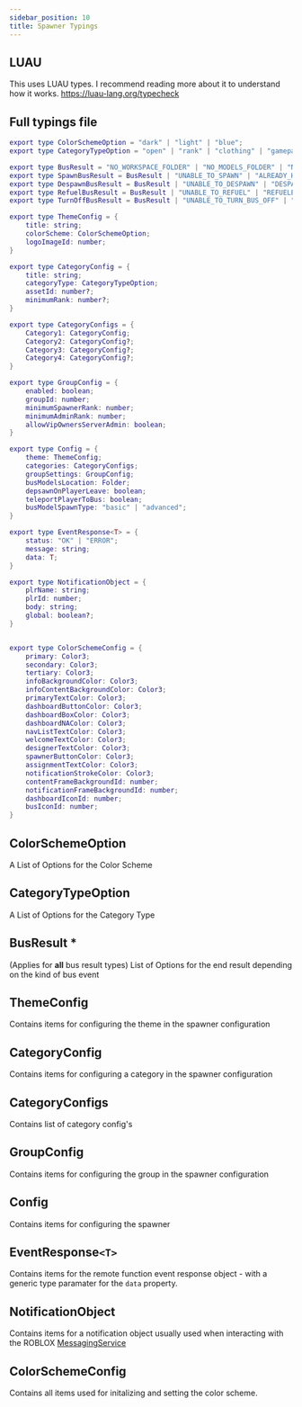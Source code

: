 ```yaml
---
sidebar_position: 10
title: Spawner Typings
---
```


## LUAU

This uses LUAU types. I recommend reading more about it to understand how it works. https://luau-lang.org/typecheck

## Full typings file

```lua
export type ColorSchemeOption = "dark" | "light" | "blue";
export type CategoryTypeOption = "open" | "rank" | "clothing" | "gamepass" | "premium"

export type BusResult = "NO_WORKSPACE_FOLDER" | "NO_MODELS_FOLDER" | "NO_BUS_FOUND"
export type SpawnBusResult = BusResult | "UNABLE_TO_SPAWN" | "ALREADY_HAS_BUS_SPAWNED" | "PERMISSION_DENIED" | "NO_MODEL_GIVEN" | "INVALID_MODEL_GIVEN" | "UNABLE_TO_TELEPORT_BUS" | "UNABLE_TO_TELEPORT_PLAYER" | "SPAWNED"
export type DespawnBusResult = BusResult | "UNABLE_TO_DESPAWN" | "DESPAWNED_NOT_DESTROYED" | "DESTROYED_NOT_AVAILABLE" |"DESPAWNED"
export type RefuelBusResult = BusResult | "UNABLE_TO_REFUEL" | "REFUELED"
export type TurnOffBusResult = BusResult | "UNABLE_TO_TURN_BUS_OFF" | "TURNED_OFF_BUS"

export type ThemeConfig = {
	title: string;
	colorScheme: ColorSchemeOption;
	logoImageId: number;
}

export type CategoryConfig = {
	title: string;
	categoryType: CategoryTypeOption;
	assetId: number?;
	minimumRank: number?;
}

export type CategoryConfigs = {
	Category1: CategoryConfig;
	Category2: CategoryConfig?;
	Category3: CategoryConfig?;
	Category4: CategoryConfig?;
}

export type GroupConfig = {
	enabled: boolean;
	groupId: number;
	minimumSpawnerRank: number;
	minimumAdminRank: number;
	allowVipOwnersServerAdmin: boolean;
}

export type Config = {
	theme: ThemeConfig;
	categories: CategoryConfigs;
	groupSettings: GroupConfig;
	busModelsLocation: Folder;
	depsawnOnPlayerLeave: boolean;
	teleportPlayerToBus: boolean;
	busModelSpawnType: "basic" | "advanced";
}

export type EventResponse<T> = {
	status: "OK" | "ERROR";
	message: string;
	data: T;
}

export type NotificationObject = {
	plrName: string;
	plrId: number;
	body: string;
	global: boolean?;
}


export type ColorSchemeConfig = {
	primary: Color3;
	secondary: Color3;
	tertiary: Color3;
	infoBackgroundColor: Color3;
	infoContentBackgroundColor: Color3;
	primaryTextColor: Color3;
	dashboardButtonColor: Color3;
	dashboardBoxColor: Color3;
	dashboardNAColor: Color3;
	navListTextColor: Color3;
	welcomeTextColor: Color3;
	designerTextColor: Color3;
	spawnerButtonColor: Color3;
	assignmentTextColor: Color3;
	notificationStrokeColor: Color3;
	contentFrameBackgroundId: number;
	notificationFrameBackgroundId: number;
	dashboardIconId: number;
	busIconId: number;
}
```

## ColorSchemeOption

A List of Options for the Color Scheme

## CategoryTypeOption

A List of Options for the Category Type

## BusResult \*

(Applies for **all** bus result types) List of Options for the end result depending on the kind of bus event

## ThemeConfig

Contains items for configuring the theme in the spawner configuration

## CategoryConfig

Contains items for configuring a category in the spawner configuration

## CategoryConfigs

Contains list of category config's

## GroupConfig

Contains items for configuring the group in the spawner configuration

## Config

Contains items for configuring the spawner

## EventResponse`<T>`

Contains items for the remote function event response object - with a generic type paramater for the `data` property.

## NotificationObject

Contains items for a notification object usually used when interacting with the ROBLOX [MessagingService](https://create.roblox.com/docs/reference/engine/classes/MessagingService)

## ColorSchemeConfig

Contains all items used for initalizing and setting the color scheme.

